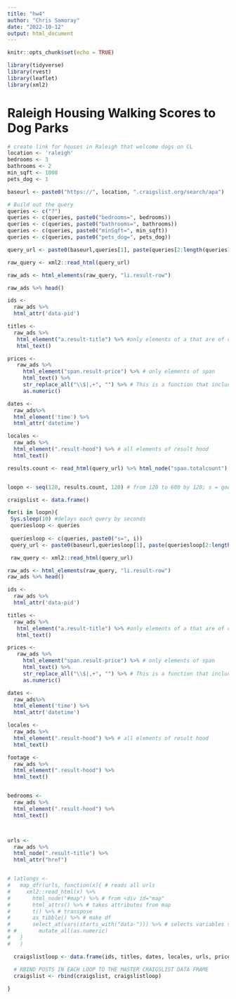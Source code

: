 ```yaml
---
title: "hw4"
author: "Chris Samoray"
date: "2022-10-12"
output: html_document
---
```


```r
knitr::opts_chunk$set(echo = TRUE)

library(tidyverse)
library(rvest)
library(leaflet)
library(xml2)
```

# Raleigh Housing Walking Scores to Dog Parks

```r

# create link for houses in Raleigh that welcome dogs on CL
location <- 'raleigh'
bedrooms <- 3
bathrooms <- 2
min_sqft <- 1000
pets_dog <- 1

baseurl <- paste0("https://", location, ".craigslist.org/search/apa")

# Build out the query
queries <- c("?")
queries <- c(queries, paste0("bedrooms=", bedrooms))
queries <- c(queries, paste0("bathrooms=", bathrooms))
queries <- c(queries, paste0("minSqft=", min_sqft))
queries <- c(queries, paste0("pets_dog=", pets_dog))

query_url <- paste0(baseurl,queries[1], paste(queries[2:length(queries)], collapse = "&"))
```

```r
raw_query <- xml2::read_html(query_url)

raw_ads <- html_elements(raw_query, "li.result-row")

raw_ads %>% head()

ids <-
  raw_ads %>%
  html_attr('data-pid')

titles <-
  raw_ads %>%
   html_element("a.result-title") %>% #only elements of a that are of class_row
   html_text()

prices <-
   raw_ads %>% 
     html_element("span.result-price") %>% # only elements of span
     html_text() %>%
     str_replace_all("\\$|,+", "") %>% # This is a function that includes a regular expression to extract a special symbol $ and , and replace them with nothing.
     as.numeric()

dates <-
  raw_ads%>%
  html_element('time') %>%
  html_attr('datetime')

locales <-
  raw_ads %>%
  html_element(".result-hood") %>% # all elements of result hood
  html_text() 
```
```r

results.count <- read_html(query_url) %>% html_node("span.totalcount") %>% html_text() # total page count


loopn <- seq(120, results.count, 120) # from 120 to 600 by 120; s = goes by 120 on CL

craigslist <- data.frame()

for(i in loopn){
 Sys.sleep(10) #delays each query by seconds
 queriesloop <- queries
 
 queriesloop <- c(queries, paste0("s=", i))
 query_url <- paste0(baseurl,queriesloop[1], paste(queriesloop[2:length(queriesloop)], collapse = "&"))

 raw_query <- xml2::read_html(query_url)

raw_ads <- html_elements(raw_query, "li.result-row")
raw_ads %>% head()

ids <-
  raw_ads %>%
  html_attr('data-pid')

titles <-
  raw_ads %>%
   html_element("a.result-title") %>% #only elements of a that are of class_row
   html_text()

prices <-
   raw_ads %>%
     html_element("span.result-price") %>% # only elements of span
     html_text() %>%
     str_replace_all("\\$|,+", "") %>% # This is a function that includes a regular expression to extract a special symbol $ and , and replace them with nothing.
     as.numeric()

dates <-
  raw_ads%>%
  html_element('time') %>%
  html_attr('datetime')

locales <-
  raw_ads %>%
  html_element(".result-hood") %>% # all elements of result hood
  html_text()

footage <-
  raw_ads %>%
  html_element(".result-hood") %>%
  html_text()


bedrooms <-
  raw_ads %>%
  html_element(".result-hood") %>%
  html_text()



urls <-
  raw_ads %>%
  html_node(".result-title") %>%
  html_attr("href")


# latlongs <-
#   map_dfr(urls, function(x){ # reads all urls
#     xml2::read_html(x) %>%
#       html_node("#map") %>% # from <div id="map"
#       html_attrs() %>% # takes attributes from map
#       t() %>% # transpose
#       as_tibble() %>% # make df
#       select_at(vars(starts_with("data-"))) %>% # selects variables starting with "data-"
# #       mutate_all(as.numeric)
#   }
#   )

  craigslistloop <- data.frame(ids, titles, dates, locales, urls, prices)

  # RBIND POSTS IN EACH LOOP TO THE MASTER CRAIGSLIST DATA FRAME
  craigslist <- rbind(craigslist, craigslistloop)
 
}
```

